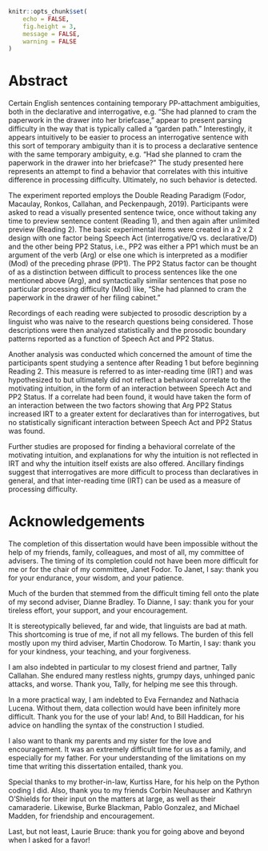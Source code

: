 ```r
knitr::opts_chunk$set(
	echo = FALSE,
	fig.height = 3,
	message = FALSE,
	warning = FALSE
)
```

\raggedright
# Abstract {-}
Certain English sentences containing temporary PP-attachment ambiguities, both in the declarative and interrogative, e.g. “She had planned to cram the paperwork in the drawer into her briefcase,” appear to present parsing difficulty in the way that is typically called a “garden path.” Interestingly, it appears intuitively to be easier to process an interrogative sentence with this sort of temporary ambiguity than it is to process a declarative sentence with the same temporary ambiguity, e.g. “Had she planned to cram the paperwork in the drawer into her briefcase?” The study presented here represents an attempt to find a behavior that correlates with this intuitive difference in processing difficulty. Ultimately, no such behavior is detected.

The experiment reported employs the Double Reading Paradigm (Fodor, Macaulay, Ronkos, Callahan, and Peckenpaugh, 2019). Participants were asked to read a visually presented sentence twice, once without taking any time to preview sentence content (Reading 1), and then again after unlimited preview (Reading 2). The basic experimental items were created in a 2 x 2 design with one factor being Speech Act (interrogative/Q vs. declarative/D) and the other being PP2 Status, i.e., PP2 was either a PP1 which must be an argument of the verb (Arg) or else one which is interpreted as a modifier (Mod) of the preceding phrase (PP1). The PP2 Status factor can be thought of as a distinction between difficult to process sentences like the one mentioned above (Arg), and syntactically similar sentences that pose no particular processing difficulty (Mod) like, “She had planned to cram the paperwork in the drawer of her filing cabinet.”

Recordings of each reading were subjected to prosodic description by a linguist who was naive to the research questions being considered. Those descriptions were then analyzed statistically and the prosodic boundary patterns reported as a function of Speech Act and PP2 Status.

Another analysis was conducted which concerned the amount of time the participants spent studying a sentence after Reading 1 but before beginning Reading 2. This measure is referred to as inter-reading time (IRT) and was hypothesized to but ultimately did not reflect a behavioral correlate to the motivating intuition, in the form of an interaction between Speech Act and PP2 Status. If a correlate had been found, it would have taken the form of an interaction between the two factors showing that Arg PP2 Status increased IRT to a greater extent for declaratives than for interrogatives, but no statistically significant interaction between Speech Act and PP2 Status was found.

Further studies are proposed for finding a behavioral correlate of the motivating intuition, and explanations for why the intuition is not reflected in IRT and why the intuition itself exists are also offered. Ancillary findings suggest that interrogatives are more difficult to process than declaratives in general, and that inter-reading time (IRT) can be used as a measure of processing difficulty.


# Acknowledgements {-}

The completion of this dissertation would have been impossible without the help of my friends, family, colleagues, and most of all, my committee of advisers. The timing of its completion could not have been more difficult for me or for the chair of my committee, Janet Fodor. To Janet, I say: thank you for your endurance, your wisdom, and your patience. 

Much of the burden that stemmed from the difficult timing fell onto the plate of my second adviser, Dianne Bradley. To Dianne, I say: thank you for your tireless effort, your support, and your encouragement.
	
It is stereotypically believed, far and wide, that linguists are bad at math. This shortcoming is true of me, if not all my fellows. The burden of this fell mostly upon my third adviser, Martin Chodorow. To Martin, I say: thank you for your kindness, your teaching, and your forgiveness.

I am also indebted in particular to my closest friend and partner, Tally Callahan. She endured many restless nights, grumpy days, unhinged panic attacks, and worse. Thank you, Tally, for helping me see this through.

In a more practical way, I am indebted to Eva Fernandez and Nathacia Lucena. Without them, data collection would have been infinitely more difficult. Thank you for the use of your lab! And, to Bill Haddican, for his advice on handling the syntax of the construction I studied.

I also want to thank my parents and my sister for the love and encouragement. It was an extremely difficult time for us as a family, and especially for my father. For your understanding of the limitations on my time that writing this dissertation entailed, thank you. 

Special thanks to my brother-in-law, Kurtiss Hare, for his help on the Python coding I did. Also, thank you to my friends Corbin Neuhauser and Kathryn O’Shields for their input on the matters at large, as well as their camaraderie. Likewise, Burke Blackman, Pablo Gonzalez, and Michael Madden, for friendship and encouragement. 

Last, but not least, Laurie Bruce: thank you for going above and beyond when I asked for a favor!

\pagebreak